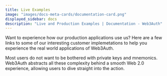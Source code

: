 ```yaml
---
title: Live Examples
image: "images/docs-meta-cards/documentation-card.png"
displayed_sidebar: docs
description: "Live and Production Examples | Documentation - Web3Auth"
---
```



Want to experience how our production applications use us? Here are a few links to some of our interesting customer implemetations to help you
experience the real world applications of Web3Auth.

Most users do not want to be bothered with private keys and mnemonics. Web3Auth abstracts all these complexity behind a smooth Web 2.0 experience,
allowing users to dive straight into the action.

<UsecaseCards />
